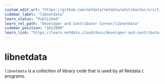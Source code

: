 ```yaml
---
custom_edit_url: "https://github.com/netdata/netdata/edit/master/src/libnetdata/README.md"
sidebar_label: "libnetdata"
learn_status: "Published"
learn_rel_path: "Developer and Contributor Corner/libnetdata"
sidebar_position: "1612000"
learn_link: "https://learn.netdata.cloud/docs/developer-and-contributor-corner/libnetdata/libnetdata"
---
```


# libnetdata

`libnetdata` is a collection of library code that is used by all Netdata `C` programs.
